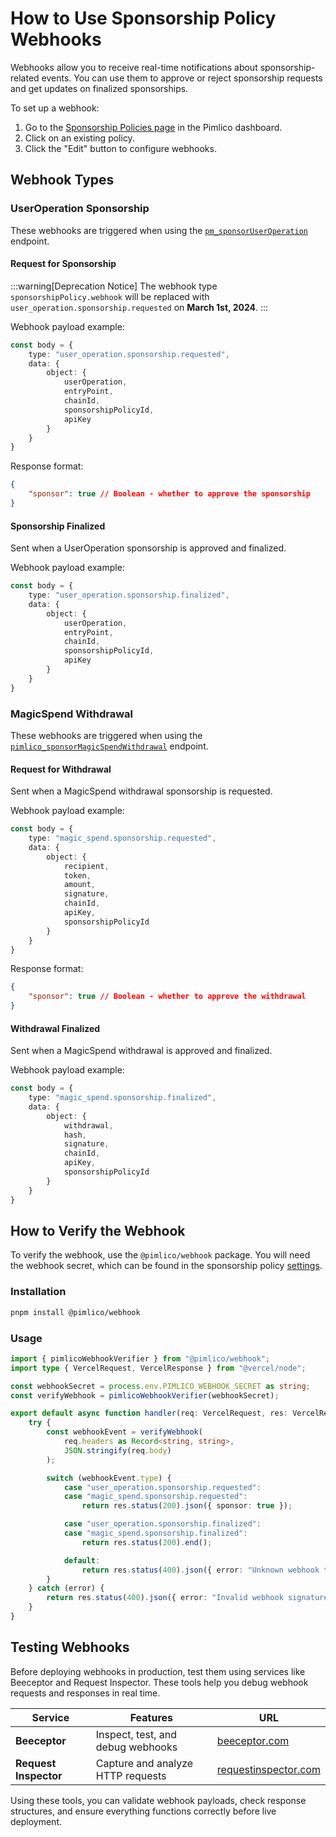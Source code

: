 # How to Use Sponsorship Policy Webhooks

Webhooks allow you to receive real-time notifications about sponsorship-related events. You can use them to approve or reject sponsorship requests and get updates on finalized sponsorships.

To set up a webhook:
1. Go to the [Sponsorship Policies page](https://dashboard.pimlico.io/sponsorship-policies) in the Pimlico dashboard.
2. Click on an existing policy.
3. Click the "Edit" button to configure webhooks.

## Webhook Types

### UserOperation Sponsorship
These webhooks are triggered when using the [`pm_sponsorUserOperation`](/infra/paymaster/erc20-paymaster/endpoints/pm_sponsorUserOperation) endpoint.

#### Request for Sponsorship
:::warning[Deprecation Notice]
The webhook type `sponsorshipPolicy.webhook` will be replaced with `user_operation.sponsorship.requested` on **March 1st, 2024**.
:::

Webhook payload example:
```typescript
const body = {
    type: "user_operation.sponsorship.requested",
    data: {
        object: {
            userOperation,
            entryPoint,
            chainId,
            sponsorshipPolicyId,
            apiKey
        }
    }
}
```

Response format:
```json
{
    "sponsor": true // Boolean - whether to approve the sponsorship
}
```

#### Sponsorship Finalized
Sent when a UserOperation sponsorship is approved and finalized.

Webhook payload example:
```typescript
const body = {
    type: "user_operation.sponsorship.finalized",
    data: {
        object: {
            userOperation,
            entryPoint,
            chainId,
            sponsorshipPolicyId,
            apiKey
        }
    }
}
```

### MagicSpend Withdrawal
These webhooks are triggered when using the [`pimlico_sponsorMagicSpendWithdrawal`](/infra/magic-spend/endpoints/pimlico_sponsorMagicSpendWithdrawal) endpoint.

#### Request for Withdrawal
Sent when a MagicSpend withdrawal sponsorship is requested.

Webhook payload example:
```typescript
const body = {
    type: "magic_spend.sponsorship.requested",
    data: {
        object: {
            recipient,
            token,
            amount,
            signature,
            chainId,
            apiKey,
            sponsorshipPolicyId
        }
    }
}
```

Response format:
```json
{
    "sponsor": true // Boolean - whether to approve the withdrawal
}
```

#### Withdrawal Finalized
Sent when a MagicSpend withdrawal is approved and finalized.

Webhook payload example:
```typescript
const body = {
    type: "magic_spend.sponsorship.finalized",
    data: {
        object: {
            withdrawal,
            hash,
            signature,
            chainId,
            apiKey,
            sponsorshipPolicyId
        }
    }
}
```

## How to Verify the Webhook
To verify the webhook, use the `@pimlico/webhook` package. You will need the webhook secret, which can be found in the sponsorship policy [settings](https://dashboard.pimlico.io/sponsorship-policies).

### Installation

```bash
pnpm install @pimlico/webhook
```

### Usage

```typescript
import { pimlicoWebhookVerifier } from "@pimlico/webhook";
import type { VercelRequest, VercelResponse } from "@vercel/node";

const webhookSecret = process.env.PIMLICO_WEBHOOK_SECRET as string;
const verifyWebhook = pimlicoWebhookVerifier(webhookSecret);

export default async function handler(req: VercelRequest, res: VercelResponse) {
    try {
        const webhookEvent = verifyWebhook(
            req.headers as Record<string, string>,
            JSON.stringify(req.body)
        );

        switch (webhookEvent.type) {
            case "user_operation.sponsorship.requested":
            case "magic_spend.sponsorship.requested":
                return res.status(200).json({ sponsor: true });

            case "user_operation.sponsorship.finalized":
            case "magic_spend.sponsorship.finalized":
                return res.status(200).end();

            default:
                return res.status(400).json({ error: "Unknown webhook type" });
        }
    } catch (error) {
        return res.status(400).json({ error: "Invalid webhook signature" });
    }
}
```

## Testing Webhooks
Before deploying webhooks in production, test them using services like Beeceptor and Request Inspector. These tools help you debug webhook requests and responses in real time.

| Service         | Features                                      | URL |
|---------------|----------------------------------|---------------------------------|
| **Beeceptor** | Inspect, test, and debug webhooks | [beeceptor.com](https://beeceptor.com/) |
| **Request Inspector** | Capture and analyze HTTP requests | [requestinspector.com](https://requestinspector.com/) |

Using these tools, you can validate webhook payloads, check response structures, and ensure everything functions correctly before live deployment.
